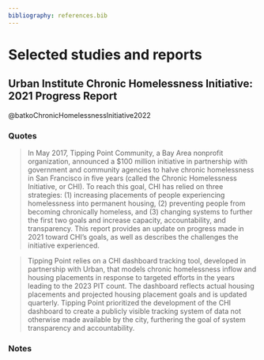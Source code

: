```yaml
---
bibliography: references.bib
---
```


# Selected studies and reports

## Urban Institute Chronic Homelessness Initiative: 2021 Progress Report

@batkoChronicHomelessnessInitiative2022

### Quotes

> In May 2017, Tipping Point Community, a Bay Area nonprofit organization, announced a \$100 million initiative in partnership with government and community agencies to halve chronic homelessness in San Francisco in five years (called the Chronic Homelessness Initiative, or CHI). To reach this goal, CHI has relied on three strategies: (1) increasing placements of people experiencing homelessness into permanent housing, (2) preventing people from becoming chronically homeless, and (3) changing systems to further the first two goals and increase capacity, accountability, and transparency. This report provides an update on progress made in 2021 toward CHI's goals, as well as describes the challenges the initiative experienced.

> Tipping Point relies on a CHI dashboard tracking tool, developed in partnership with Urban, that models chronic homelessness inflow and housing placements in response to targeted efforts in the years leading to the 2023 PIT count. The dashboard reflects actual housing placements and projected housing placement goals and is updated quarterly. Tipping Point prioritized the development of the CHI dashboard to create a publicly visible tracking system of data not otherwise made available by the city, furthering the goal of system transparency and accountability.

### Notes
